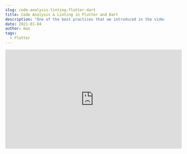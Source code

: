 ```yaml
---
slug: code-analysis-linting-flutter-dart
title: Code Analysis & Linting in Flutter and Dart
description: "One of the best practices that we introduced in the video best practices for Flutter is Flutter Code Analysis and Linting. I would like to start a small series of different Blog posts where we talk about each of these Best Practices and today we start with the very first one: Code Analysis and Linting."
date: 2021-01-04
author: max
tags:
  - Flutter
---
```

<div style={{display: "flex", justifyContent: "center"}}>
    <iframe width="560" height="315" src="https://www.youtube.com/embed/TBgWVqafJW4" title="YouTube video player"
            frameBorder="0"
            allow="accelerometer; autoplay; clipboard-write; encrypted-media; gyroscope; picture-in-picture"
            allowFullScreen/>
</div>

## Setup Code Linting for a Flutter project
In the beginning, let me say that additional Linting in Flutter is a controversial topic. On one side, many love code
linting, because it allows us to focus on crucial parts of our code. However, some people are not fond of it because it restricts
them and leads to false build errors. But before we start the discussion, let us begin with what code linting is and how
we can use its full potential.

Code Linting is an automated verification that your code is correct.
There is always a Linter that we all use in our day to day work.
In editors like VSCode and Android Studio, we receive errors when our code is not runnable.
The visualisation of build errors are already features of our Linter.
This integrated Code Linter is a tool that checks your code for build problems, that means you would not even be
possible to run your application. We do not have to search for errors in our code,
and when everything is green, we are sure that our code is executable.

Thanks to modern tools, we can extend these rules and check our current project for more than just broken code.
For example, we can tell our Linter that we want to check for wrong code styling. In Dart and Flutter the additional
lint rules are managed by a file called analysis_options.yaml. If you have never heard about a yaml file extension,
it is just a convenient way to structure a file that allows you to create tree structures with two spaces. Feel free
to read more about the .yaml file extension [here](https://yaml.org/).

## Our Mission: Enforce single quotes in our project
Let us assume we would force all our developers to work on our project,
that every string should be done with a single quote. Our IDE should show it immediately, like in the image below.

![Example of our Result](./single_quote.png)

To achieve that the static code analyzer of Dart and Flutter recognize that mistake,
we must create an analysis_options.yaml responsible for our whole project gives our
Dart analyzer instructions that run in the background and verifies our code.
We can create the analysis_options in the root of our project, and most IDE’s like Android Studio
or Visual Studio Code will right away understand what it needs to do with it.
Now, let’s take a closer look into the analysis_options file.
Inside of the analysis_options, we can modify the behaviour of the analyzer and the linter.

## The Analyzer & Linter
In our first section in the common analysis_options.yaml file is usually the analyzer.
Here we can configure a more general part of how we want to check our code.
Firstly, we can set up if we want to show errors, warnings, or as information for specific rules.
Secondly, we can exclude files and folders from the checking system.
Moreover, we can
[ignore specific rules](https://dart.dev/guides/language/analysis-options#ignoring-rules).
Last but not least, we have the chance to introduce additional
[strict type checking](https://dart.dev/guides/language/analysis-options#enabling-additional-type-checks)
and
[experimental behaviour](https://dart.dev/tools/experiment-flags#using-experiment-flags-with-the-dart-analyzer-command-line-and-ide)
like no slow checks or super-mixins.

To use now the main information that we registered to the Analyzer, we have to specify the rules that we want to apply
in our project. Therefore, we use the Linter section of the analysis_options.yaml.
In the linter section, we define which rules are applied to our project.
There are around 180 rules that you can specify and make them right away visible in your application.
To explain, all of them would bust this blog post, so feel free to look at the list of linting rules you can specify
at the Linter for Dart site.

## Linting Rules
At the time I write this post, there are three different categories of Linting Rules. The first is the Error Rules, and they are possible coding errors. Secondly, we have the Style Rules that define code style matters, like a single quote or double quote. It does not hint whether your code is stable or not, but it helps align the whole codebase. The pub rules follow both. This set of rules defines how a pub package has to behave; it includes only two rules on how to name a package and sort dependencies in your pubspec.yaml.

## [avoid_init_to_null](https://dart-lang.github.io/linter/lints/avoid_init_to_null.html)
As the name already states with this linter rule, you do not allow anymore to initialize a variable with null. But why could this be helpful? In Dart, every variable that is not specified with a value is automatically set to null. There is no concept of empty memory or any other trap that we could fall into. With that in mind, a specific declaration of a variable to null would only bloat our code and is unnecessary and unneeded.
![On explicit null decleration the linter is showing a message](./on_explicit.png)

## [use_string_buffers](https://dart-lang.github.io/linter/lints/use_string_buffers.html)
Another fantastic rule that many developers are not really aware of is a more performant way to concatenate strings. The String Buffer helps you improve the concatenation of Strings and allows you to do it in the most performant way. To make sure that all contributors in your code concatenate strings efficiently, we can set the [use_string_buffers](https://dart-lang.github.io/linter/lints/use_string_buffers.html) style rule.
![Linter shows a warning if you could use a StringBuffer](./linter_shows_warning_string_buffer.png)

![StringBuffer provides a performant way to handle Strings](./stringbuffer_provide_performant_way.png)

## [prefer_double_quotes](https://dart-lang.github.io/linter/lints/prefer_double_quotes.html)
The prefer double quotes rule allows you to take control if you want to enforce a specific quote style. Here we prefer in our code base double quotes but also the single quote rule exists and makes it possible to enforce quote style. This is especially helpful if you work in a multilanguage team because Keyboard layouts differ from country to country. In contrast, in English and American speaking country, the single quote is easier accessible and mostly used in other countries like Germany, the double quote is usually prefered. This rule leads to clear information on how the maintainer or the owner of a package or project wants to work in general.

![The prefer double quotes Rule lead to informations about usage of a double quote](./prefer_double_quotes.png)

This is also the rule that we will use to finally solve our problem and enforce double quotes for the whole project.

## The Solution
Alright now that we know how the Linter and the Analyzer work lets solve our goal for this blog post, we want to enforce every developer who works on our codebase to prefer double quotes, and if they do not, we want to really show it as an error. The first thing we have to do is to define the Analyzer with the correct severity of the issue. In our case, this would be “error”. Next, we just defined in the pubspec.yaml our linter with the new rule that we want to add.
![Analyzer & Linter](./analysis_options.png)
Now after we have specified the rule and the severity of the enforcement we can already see in our IDE the errors appearing.
![Linting error appear after setting the right rules](./linting_error.png)

If we now run `dart analyze` in our terminal inside our project, we receive a full analyzing report. Now we can use this command inside our terminal. If we use this command now in our CI / CD chain, the build will fail, and our team would have to fix it to merge it in our project.

## Lint Rules as a package
As always, there are fantastic packages that come with a predefined selection of rules that makes it easier to set up the first baseline that you want to use in your project. Let us first have a look at how we can include them in our project.

## Install a third party linting rule set
In order to add a linting rule set we have to first add the dependency to the pub.dev package in our pubspec.yaml. As an example we want to add the Lint package to our project.
![Adding lint into our dev dependencies](./dev_dependencies.png)
The next step is to import the rules from the package into our analysis_options.yaml.
![Added the analysis_options of the lint package to our analysis_options of the project](./anlysis_options_dep.png)

As soon as you open now the different files, you will now recognize that the package’s linting rules are already taken into account and are ready to use. Let us assume that you do not like a rule. You can easily overwrite the behaviour by including the linter and analyzer. Your rules will overwrite the package’s rules, with that you will always have control over the linting.
![Full solution with overwrite of specific rules](./solution.png)

### Lint Package
[Pascal Welsch](https://pascalwelsch.com/) creates the first Lint package, and it includes a baseline of lint rules for Flutter and Dart Projects. You can extend or exclude rules afterwards if you use this package, but it is created with consumers. That means if you are not necessarily working on the Flutter project. This should be your way to go.

### Pedantic
The second package that I want to introduce you is the so-called pedantic package. The Flutter team created the pedantic package to support a set of rules that is usually way more restrictive in terms of usage and allowances and is a bit over-engineered from time to time.

## Conclusion
In this post, we learned how to use the Linting Rules to our advantage and enforce rules so that every developer who collaborates with us works in the same way. To generate these rules and discuss them in a team could be tedious, and many people would say that it is not worth the effort. But if the conversation and discussion start now, you have the right tools to join the discussion and give some valuable insights.

Thank you for reading and let me know what you are thinking about Linting rules down in the description below!

Go back [home](/).
